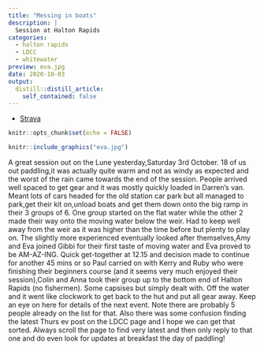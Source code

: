 ```yaml
---
title: "Messing in boats"
description: |
  Session at Halton Rapids
categories:
  - halton rapids
  - LDCC
  - whitewater
preview: eva.jpg
date: 2020-10-03
output:
  distill::distill_article:
    self_contained: false
---
```


- [Strava](https://www.strava.com/activities/4145014898)

```r
knitr::opts_chunk$set(echo = FALSE)
```

```r
knitr::include_graphics("eva.jpg")
```

A great session out on the Lune yesterday,Saturday 3rd October. 18 of us out paddling,it was actually quite warm and not as windy as expected and the worst of the rain came towards the end of the session. People arrived well spaced to get gear and it was mostly quickly loaded in Darren's van. Meant lots of cars headed for the old station car park but all managed to park,get their kit on,unload boats and get them down onto the big ramp in their 3 groups of 6. One group started on the flat water while the other 2 made their way onto the moving water below the weir. Had to keep well away from the weir as it was higher than the time before but plenty to play on. The slightly more experienced eventually looked after themselves,Amy and Eva joined Gibbi for their first taste of moving water and Eva proved to be AM-AZ-ING. Quick get-together at 12.15 and decision made to continue for another 45 mins or so Paul carried on with Kerry and Ruby who were finishing their beginners course (and it seems very much enjoyed their session),Colin and Anna took their group up to the bottom end of Halton Rapids (no fishermen). Some capsises but simply dealt with. Off the water and it went like clockwork to get back to the hut and put all gear away.
Keep an eye on here for details of the next event. Note there are probably 5 people already on the list for that. Also there was some confusion finding the latest Thurs ev post on the LDCC page and I hope we can get that sorted. Always scroll the page to find very latest and then only reply to that one and do even look for updates at breakfast the day of paddling!
